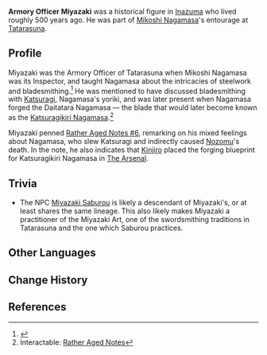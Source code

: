 {{Character Infobox
|type             = Historical
|region           = Inazuma
}}
'''Armory Officer Miyazaki''' was a historical figure in [[Inazuma]] who lived roughly 500 years ago. He was part of [[Mikoshi Nagamasa]]'s entourage at [[Tatarasuna]].

==Profile==
Miyazaki was the Armory Officer of Tatarasuna when Mikoshi Nagamasa was its Inspector, and taught Nagamasa about the intricacies of steelwork and bladesmithing.<ref name="katsukiri">{{Ref/Weapon|Katsuragikiri Nagamasa}}</ref> He was mentioned to have discussed bladesmithing with [[Katsuragi]], Nagamasa's yoriki, and was later present when Nagamasa forged the Daitatara Nagamasa &mdash; the blade that would later become known as the [[Katsuragikiri Nagamasa]].<ref name="RAN">Interactable: [[Rather Aged Notes#Dialogue|Rather Aged Notes]]</ref>

Miyazaki penned [[Rather Aged Notes#Rather Aged Notes #6|Rather Aged Notes #6]], remarking on his mixed feelings about Nagamasa, who slew Katsuragi and indirectly caused [[Nozomu]]'s death. In the note, he also indicates that [[Kinjiro]] placed the forging blueprint for Katsuragikiri Nagamasa in [[The Arsenal]].

==Trivia==
*The NPC [[Miyazaki Saburou]] is likely a descendant of Miyazaki's, or at least shares the same lineage. This also likely makes Miyazaki a practitioner of the Miyazaki Art, one of the swordsmithing traditions in Tatarasuna and the one which Saburou practices.

==Other Languages==
{{Other Languages
|default_hidden = 1
|en      = Miyazaki
|zhs     = 宫崎
|zhs_rm  = Gōngqí
|zht     = 宮崎
|zht_rm  = Gōngqí
|ja      = 宮崎
|ja_rm   = Miyazaki
|ko      = 미야자키
|ko_rm   = Miyajaki
|es      = Miyazaki
|fr      = Miyazaki
|ru      = Миядзаки
|th      = Miyazaki
|vi      = Miyazaki
|de      = Miyazaki
|id      = Miyazaki
|pt      = Miyazaki
}}

==Change History==
{{Change History|2.0}}

==References==
{{Reflist}}
